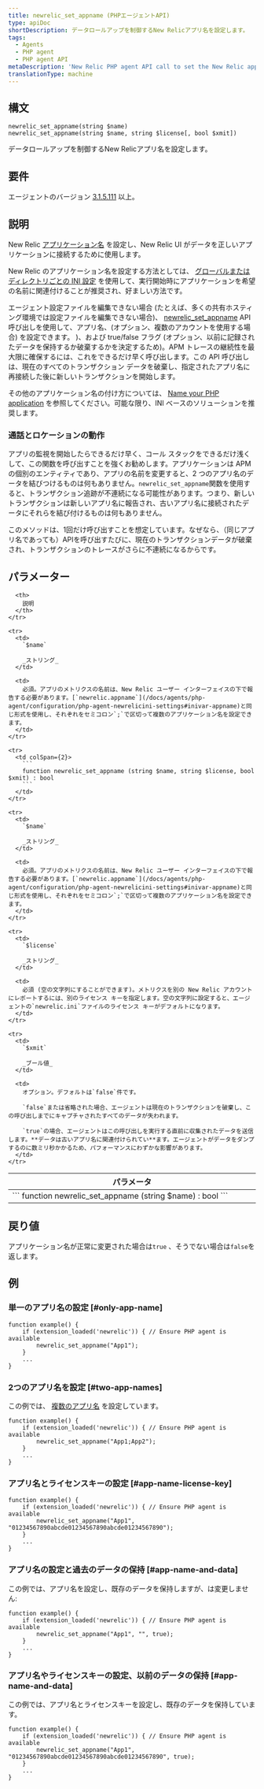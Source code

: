 ```yaml
---
title: newrelic_set_appname (PHPエージェントAPI)
type: apiDoc
shortDescription: データロールアップを制御するNew Relicアプリ名を設定します。
tags:
  - Agents
  - PHP agent
  - PHP agent API
metaDescription: 'New Relic PHP agent API call to set the New Relic app name, if you can''t edit your config file.'
translationType: machine
---
```


## 構文

```
newrelic_set_appname(string $name)
newrelic_set_appname(string $name, string $license[, bool $xmit])
```

データロールアップを制御するNew Relicアプリ名を設定します。

## 要件

エージェントのバージョン [3.1.5.111](/docs/release-notes/agent-release-notes/php-release-notes/php-agent-315111) 以上。

## 説明

New Relic [アプリケーション名](/docs/agents/manage-apm-agents/app-naming/name-your-application) を設定し、New Relic UI がデータを正しいアプリケーションに接続するために使用します。

New Relic のアプリケーション名を設定する方法としては、 [グローバルまたはディレクトリごとの INI 設定](/docs/agents/php-agent/configuration/php-agent-configuration#inivar-appname) を使用して、実行開始時にアプリケーションを希望の名前に関連付けることが推奨され、好ましい方法です。

エージェント設定ファイルを編集できない場合 (たとえば、多くの共有ホスティング環境では設定ファイルを編集できない場合)、 [newrelic_set_appname](/docs/agents/php-agent/php-agent-api/newrelic_set_appname) API 呼び出しを使用して、アプリ名、<LicenseKey/>(オプション、複数のアカウントを使用する場合) を設定できます。 )、および true/false フラグ (オプション、以前に記録されたデータを保持するか破棄するかを決定するため)。APM トレースの継続性を最大限に確保するには、これをできるだけ早く呼び出します。この API 呼び出しは、現在のすべてのトランザクション データを破棄し、指定されたアプリ名に再接続した後に新しいトランザクションを開始します。

その他のアプリケーション名の付け方については、 [Name your PHP application](/docs/agents/php-agent/configuration/name-your-php-application) を参照してください。可能な限り、INI ベースのソリューションを推奨します。

### 通話とロケーションの動作

アプリの監視を開始したらできるだけ早く、コール スタックをできるだけ浅くして、この関数を呼び出すことを強くお勧めします。アプリケーションは APM の個別のエンティティであり、アプリの名前を変更すると、2 つのアプリ名のデータを結びつけるものは何もありません。`newrelic_set_appname`関数を使用すると、トランザクション追跡が不連続になる可能性があります。つまり、新しいトランザクションは新しいアプリ名に報告され、古いアプリ名に接続されたデータにそれらを結び付けるものは何もありません。

このメソッドは、1回だけ呼び出すことを想定しています。なぜなら、（同じアプリ名であっても）APIを呼び出すたびに、現在のトランザクションデータが破棄され、トランザクションのトレースがさらに不連続になるからです。

## パラメーター

<table>
  <thead>
    <tr>
      <th width="25%">
        パラメータ
      </th>

      <th>
        説明
      </th>
    </tr>
  </thead>

  <tbody>
    <tr>
      <td colSpan={2}>
        ```
        function newrelic_set_appname (string $name) : bool
        ```
      </td>
    </tr>

    <tr>
      <td>
        `$name`

        _ストリング_
      </td>

      <td>
        必須。アプリのメトリクスの名前は、New Relic ユーザー インターフェイスの下で報告する必要があります。[`newrelic.appname`](/docs/agents/php-agent/configuration/php-agent-newrelicini-settings#inivar-appname)と同じ形式を使用し、それぞれをセミコロン`;`で区切って複数のアプリケーション名を設定できます。
      </td>
    </tr>

    <tr>
      <td colSpan={2}>
        ```
        function newrelic_set_appname (string $name, string $license, bool $xmit) : bool
        ```
      </td>
    </tr>

    <tr>
      <td>
        `$name`

        _ストリング_
      </td>

      <td>
        必須。アプリのメトリクスの名前は、New Relic ユーザー インターフェイスの下で報告する必要があります。[`newrelic.appname`](/docs/agents/php-agent/configuration/php-agent-newrelicini-settings#inivar-appname)と同じ形式を使用し、それぞれをセミコロン`;`で区切って複数のアプリケーション名を設定できます。
      </td>
    </tr>

    <tr>
      <td>
        `$license`

        _ストリング_
      </td>

      <td>
        必須 (空の文字列にすることができます)。メトリクスを別の New Relic アカウントにレポートするには、別のライセンス キーを指定します。空の文字列に設定すると、エージェントの`newrelic.ini`ファイルのライセンス キーがデフォルトになります。
      </td>
    </tr>

    <tr>
      <td>
        `$xmit`

        _ブール値_
      </td>

      <td>
        オプション。デフォルトは`false`件です。

        `false`または省略された場合、エージェントは現在のトランザクションを破棄し、この呼び出しまでにキャプチャされたすべてのデータが失われます。

        `true`の場合、エージェントはこの呼び出しを実行する直前に収集されたデータを送信します。**データは古いアプリ名に関連付けられてい**ます。エージェントがデータをダンプするのに数ミリ秒かかるため、パフォーマンスにわずかな影響があります。
      </td>
    </tr>
  </tbody>
</table>

## 戻り値

アプリケーション名が正常に変更された場合は`true` 、そうでない場合は`false`を返します。

## 例

### 単一のアプリ名の設定 [#only-app-name]

```
function example() {
    if (extension_loaded('newrelic')) { // Ensure PHP agent is available
        newrelic_set_appname("App1");
    }
    ...
}
```

### 2つのアプリ名を設定 [#two-app-names]

この例では、 [複数のアプリ名](/docs/agents/manage-apm-agents/app-naming/use-multiple-names-app) を設定しています。

```
function example() {
    if (extension_loaded('newrelic')) { // Ensure PHP agent is available
        newrelic_set_appname("App1;App2");
    }
    ...
}
```

### アプリ名とライセンスキーの設定 [#app-name-license-key]

```
function example() {
    if (extension_loaded('newrelic')) { // Ensure PHP agent is available
        newrelic_set_appname("App1", "01234567890abcde01234567890abcde01234567890");
    }
    ...
}
```

### アプリ名の設定と過去のデータの保持 [#app-name-and-data]

この例では、アプリ名を設定し、既存のデータを保持しますが、<LicenseKey/>は変更しません:

```
function example() {
    if (extension_loaded('newrelic')) { // Ensure PHP agent is available
        newrelic_set_appname("App1", "", true);
    }
    ...
}
```

### アプリ名やライセンスキーの設定、以前のデータの保持 [#app-name-and-data]

この例では、アプリ名とライセンスキーを設定し、既存のデータを保持しています。

```
function example() {
    if (extension_loaded('newrelic')) { // Ensure PHP agent is available
        newrelic_set_appname("App1", "01234567890abcde01234567890abcde01234567890", true);
    }
    ...
}
```